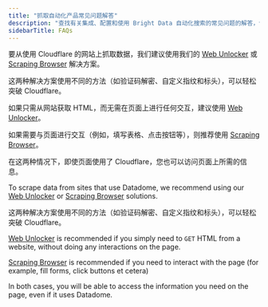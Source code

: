 ```yaml
---
title: "抓取自动化产品常见问题解答"
description: "查找有关集成、配置和使用 Bright Data 自动化搜索的常见问题的解答，包括 IP 类型、地理定位和错误代码。"
sidebarTitle: FAQs
---
```

<AccordionGroup>

<Accordion title="怎样才能避免被 Cloudflare 屏蔽？">

要从使用 Cloudflare 的网站上抓取数据，我们建议使用我们的 [Web Unlocker](https://docs.brightdata.com/scraping-automation/web-unlocker/introduction) 或 [Scraping Browser](https://docs.brightdata.com/scraping-automation/scraping-browser/introduction) 解决方案。

这两种解决方案使用不同的方法（如验证码解密、自定义指纹和标头），可以轻松突破 Cloudflare。 

如果只需从网站获取 HTML，而无需在页面上进行任何交互，建议使用 [Web Unlocker](https://docs.brightdata.com/scraping-automation/web-unlocker/introduction)。

如果需要与页面进行交互（例如，填写表格、点击按钮等），则推荐使用 [Scraping Browser](https://docs.brightdata.com/scraping-automation/scraping-browser/introduction)。

在这两种情况下，即使页面使用了 Cloudflare，您也可以访问页面上所需的信息。
</Accordion>

<Accordion title="How can I avoid getting blocked by Datadome?">

To scrape data from sites that use Datadome, we recommend using our [Web Unlocker](https://docs.brightdata.com/scraping-automation/web-unlocker/introduction) or [Scraping Browser](https://docs.brightdata.com/scraping-automation/scraping-browser/introduction) solutions.

这两种解决方案使用不同的方法（如验证码解密、自定义指纹和标头），可以轻松突破 Cloudflare。 

[Web Unlocker](https://docs.brightdata.com/scraping-automation/web-unlocker/introduction) is recommended if you simply need to `GET` HTML from a website, without doing any interactions on the page.

[Scraping Browser](https://docs.brightdata.com/scraping-automation/scraping-browser/introduction) is recommended if you need to interact with the page (for example, fill forms, click buttons et cetera)

In both cases, you will be able to access the information you need on the page, even if it uses Datadome.
</Accordion>

</AccordionGroup>
